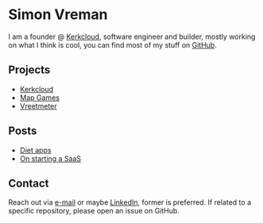 
# Simon Vreman

I am a founder @ [Kerkcloud](https://kerkcloud.nl/), software engineer and builder, mostly working on what I think is cool, you can find most of my stuff on [GitHub](https://github.com/simonvreman).

## Projects

- [Kerkcloud](https://kerkcloud.nl/)
- [Map Games](https://mg.simonvreman.nl/)
- [Vreetmeter](https://github.com/simonvreman/vreetmeter)

## Posts

- [Diet apps](/a/diet-apps)
- [On starting a SaaS](/a/starting-a-saas)

## Contact

Reach out via [e-mail](mailto:info@simonvreman.nl) or maybe [LinkedIn](https://linkedin.com/in/simonvreman), former is preferred. If related to a specific repository, please open an issue on GitHub.
